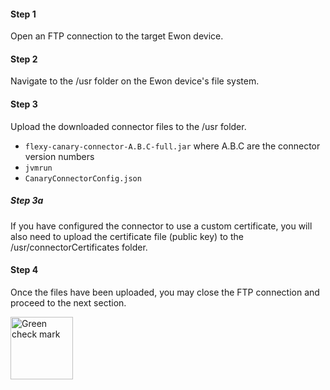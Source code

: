 
#### Step 1

Open an FTP connection to the target Ewon device.

#### Step 2

Navigate to the /usr folder on the Ewon device's file system.

#### Step 3

Upload the downloaded connector files to the /usr folder.

- `flexy-canary-connector-A.B.C-full.jar` where A.B.C are the connector version numbers
- `jvmrun`
- `CanaryConnectorConfig.json`

##### Step 3a

If you have configured the connector to use a custom certificate, you will also need to upload the
certificate file (public key) to the /usr/connectorCertificates folder.

#### Step 4

Once the files have been uploaded, you may close the FTP connection and proceed to
the next section.

<img src={GreenCheckMark} alt="Green check mark" width="100"/>